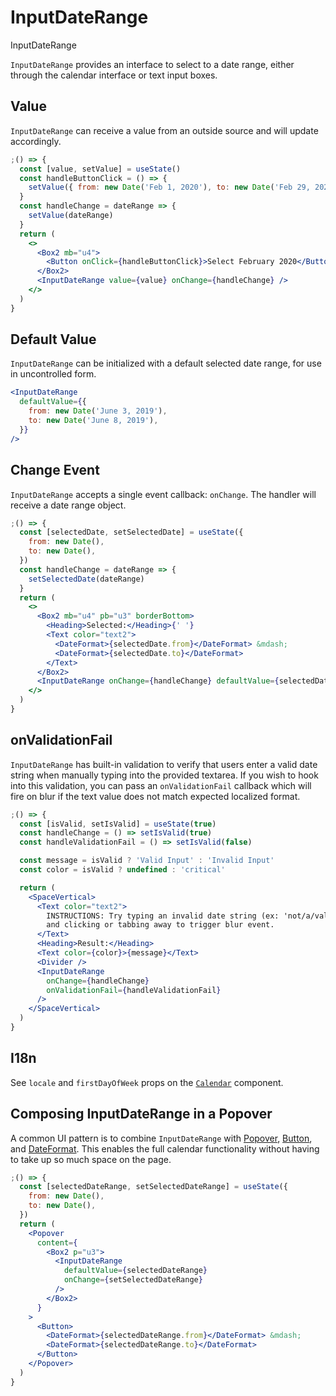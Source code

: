
<Meta
  component={InputDateRange}
  title="Docs/Components/Inputs/InputDateRange"
/>

# InputDateRange

<ImportMessage packageName="components-date">InputDateRange</ImportMessage>

`InputDateRange` provides an interface to select to a date range, either through the calendar interface or text input boxes.

## Value

`InputDateRange` can receive a value from an outside source and will update accordingly.

```jsx
;() => {
  const [value, setValue] = useState()
  const handleButtonClick = () => {
    setValue({ from: new Date('Feb 1, 2020'), to: new Date('Feb 29, 2020') })
  }
  const handleChange = dateRange => {
    setValue(dateRange)
  }
  return (
    <>
      <Box2 mb="u4">
        <Button onClick={handleButtonClick}>Select February 2020</Button>
      </Box2>
      <InputDateRange value={value} onChange={handleChange} />
    </>
  )
}
```

## Default Value

`InputDateRange` can be initialized with a default selected date range, for use in uncontrolled form.

```jsx
<InputDateRange
  defaultValue={{
    from: new Date('June 3, 2019'),
    to: new Date('June 8, 2019'),
  }}
/>
```

## Change Event

`InputDateRange` accepts a single event callback: `onChange`. The handler will receive a date range object.

```jsx
;() => {
  const [selectedDate, setSelectedDate] = useState({
    from: new Date(),
    to: new Date(),
  })
  const handleChange = dateRange => {
    setSelectedDate(dateRange)
  }
  return (
    <>
      <Box2 mb="u4" pb="u3" borderBottom>
        <Heading>Selected:</Heading>{' '}
        <Text color="text2">
          <DateFormat>{selectedDate.from}</DateFormat> &mdash;
          <DateFormat>{selectedDate.to}</DateFormat>
        </Text>
      </Box2>
      <InputDateRange onChange={handleChange} defaultValue={selectedDate} />
    </>
  )
}
```

## onValidationFail

`InputDateRange` has built-in validation to verify that users enter a valid date string when manually typing into the provided textarea. If you wish to hook into this validation, you can pass an `onValidationFail` callback which will fire on blur if the text value does not match expected localized format.

```jsx
;() => {
  const [isValid, setIsValid] = useState(true)
  const handleChange = () => setIsValid(true)
  const handleValidationFail = () => setIsValid(false)

  const message = isValid ? 'Valid Input' : 'Invalid Input'
  const color = isValid ? undefined : 'critical'

  return (
    <SpaceVertical>
      <Text color="text2">
        INSTRUCTIONS: Try typing an invalid date string (ex: 'not/a/valid/date')
        and clicking or tabbing away to trigger blur event.
      </Text>
      <Heading>Result:</Heading>
      <Text color={color}>{message}</Text>
      <Divider />
      <InputDateRange
        onChange={handleChange}
        onValidationFail={handleValidationFail}
      />
    </SpaceVertical>
  )
}
```

## I18n

See `locale` and `firstDayOfWeek` props on the [`Calendar`](calendar) component.

## Composing InputDateRange in a Popover

A common UI pattern is to combine `InputDateRange` with [Popover](/components/overlays/popover), [Button](/components/actions/button), and [DateFormat](/components/content/date-time-format). This enables the full calendar functionality without having to take up so much space on the page.

```jsx
;() => {
  const [selectedDateRange, setSelectedDateRange] = useState({
    from: new Date(),
    to: new Date(),
  })
  return (
    <Popover
      content={
        <Box2 p="u3">
          <InputDateRange
            defaultValue={selectedDateRange}
            onChange={setSelectedDateRange}
          />
        </Box2>
      }
    >
      <Button>
        <DateFormat>{selectedDateRange.from}</DateFormat> &mdash;
        <DateFormat>{selectedDateRange.to}</DateFormat>
      </Button>
    </Popover>
  )
}
```
